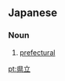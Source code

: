 ==Japanese==
{{ja-kanjitab|けん|りつ|yomi=on}}

===Noun===
{{ja-noun|けんりつ}}

# [[prefectural]]

[[pt:県立]]